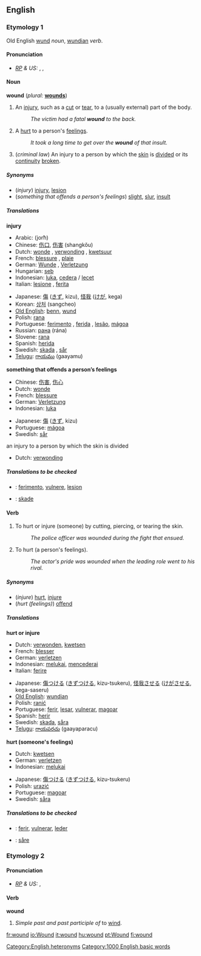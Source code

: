 ==English==

===Etymology 1===
Old English [[wund]] ''noun'', [[wundian]] ''verb''.

====Pronunciation====
* ''[[RP]] & US:'' {{AHD|wo͞ond}}, {{IPA|/wuːnd/}}, {{SAMPA|/wu:nd/}}

====Noun====
'''wound'''  (''plural:'' '''[[wounds]]''')

# An [[injury]], such as a [[cut]] or [[tear]], to a (usually external) part of the body.
#: ''The victim had a fatal '''wound''' to the back.'' 
# A [[hurt]] to a person's [[feeling]]s.
#: ''It took a long time to get over the '''wound''' of that insult.''
# (''criminal law'') An injury to a person by which the [[skin]] is [[divide]]d or its [[continuity]] [[broken]].

=====Synonyms=====
*(''injury'') [[injury]], [[lesion]]
*(''something that offends a person's feelings'') [[slight]], [[slur]], [[insult]]

=====Translations=====
'''injury'''
{{top}}
*Arabic: {{ARchar|[[جرح]]}} (jorħ)
*Chinese: [[伤口]], [[伤害]] (shangkǒu)
*Dutch: [[wonde]] {{f}}, [[verwonding]] {{f}}, [[kwetsuur]] {{f}}
*French: [[blessure]] {{f}}, [[plaie]] {{f}}
*German: [[Wunde]] {{f}}, [[Verletzung]] {{f}}
*Hungarian: [[seb]]
*Indonesian: [[luka]], [[cedera]] / [[lecet]]
*Italian: [[lesione]] {{f}}, [[ferita]] {{f}}
{{mid}}
*Japanese: [[傷]] ([[きず]], kizu), [[怪我]] ([[けが]], kega)
*Korean: [[상처]] (sangcheo)
*[[Old English]]: [[benn]], [[wund]]
*Polish: [[rana#Polish|rana]] {{f}}
*Portuguese: [[ferimento]] {{m}}, [[ferida]] {{f}}, [[lesão]], [[mágoa]] {{f}}
*Russian: [[рана]] (rána) {{f}}
*Slovene: [[rana]] {{f}}
*Spanish: [[herida]] {{f}}
*Swedish: [[skada]] {{c}}, [[sår]]
*[[Telugu]]: [[గాయము]] (gaayamu)
{{bottom}}

'''something that offends a person’s feelings'''
{{top}}
*Chinese: [[伤害]], [[伤心]]
*Dutch: [[wonde]] {{f}}
*French: [[blessure]] {{f}}
*German: [[Verletzung]] {{f}}
*Indonesian: [[luka]]
{{mid}}
*Japanese: [[傷]] ([[きず]], kizu)
*Portuguese: [[mágoa]] {{f}}
*Swedish: [[sår]] {{n}}
{{bottom}}

;an injury to a person by which the skin is divided
{{top}}
*Dutch: [[verwonding]] {{f}}
{{mid}}
{{bottom}}

=====Translations to be checked=====
<!--Remove this section once all of the translations below have been moved into the tables above.-->
{{checktrans}}

*{{ttbc|Interlingua}}: [[ferimento]], [[vulnere]], [[lesion#Interlingua|lesion]]
*{{ttbc|Norwegian}}: [[skade]]

====Verb====
{{en-infl-reg-consonant|wound||}}

# {{transitive}} To hurt or injure (someone) by cutting, piercing, or tearing the skin.
#:''The police officer was wounded during the fight that ensued.'' 
# {{transitive}} To hurt (a person's feelings).
#:''The actor's pride was wounded when the leading role went to his rival.'' 

=====Synonyms=====
*(''injure'') [[hurt]], [[injure]]
*(''hurt (feelings)'') [[offend]]

=====Translations=====
'''hurt or injure'''
{{top}}
*Dutch: [[verwonden]], [[kwetsen]]
*French: [[blesser]]
*German: [[verletzen]]
*Indonesian: [[luka|melukai]], [[cedera|mencederai]]
*Italian: [[ferire]]
{{mid}}
*Japanese: [[傷]]つける ([[きず]]つける, kizu-tsukeru), [[怪我]]させる ([[けが]]させる, kega-saseru)
*[[Old English]]: [[wundian]]
*Polish: [[ranić]]
*Portuguese: [[ferir]], [[lesar]], [[vulnerar]], [[magoar]]
*Spanish: [[herir]]
*Swedish: [[skada]], [[såra]]
*[[Telugu]]: [[గాయపరచు]] (gaayaparacu)
{{bottom}}

'''hurt (someone's feelings)'''
{{top}}
*Dutch: [[kwetsen]]
*German: [[verletzen]]
*Indonesian: [[luka|melukai]]
{{mid}}
*Japanese: [[傷]]つける ([[きず]]つける, kizu-tsukeru)
*Polish: [[urazić]]
*Portuguese: [[magoar]]
*Swedish: [[såra]]
{{bottom}}

=====Translations to be checked=====
<!--Remove this section once all of the translations below have been moved into the tables above.-->
{{checktrans}}

*{{ttbc|Interlingua}}: [[ferir]], [[vulnerar]], [[leder]]
*{{ttbc|Norwegian}}: [[såre]]

===Etymology 2===

====Pronunciation====
* ''[[RP]] & US:'' {{IPA|/waʊnd/}}, {{SAMPA|/waUnd/}}

====Verb====
'''wound'''
# ''Simple past and past participle of'' to [[wind]].

<!--do not add translations here-->

[[Category:English heteronyms]]
[[Category:1000 English basic words]]

[[fr:wound]]
[[io:Wound]]
[[it:wound]]
[[hu:wound]]
[[pt:Wound]]
[[fi:wound]]